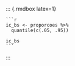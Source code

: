 
   ::: {.rmdbox latex=1}
   
    ```r
    ic_bs <- proporcoes %>% 
      quantile(c(.05, .95))
    
    ic_bs
    ```
    
   :::
